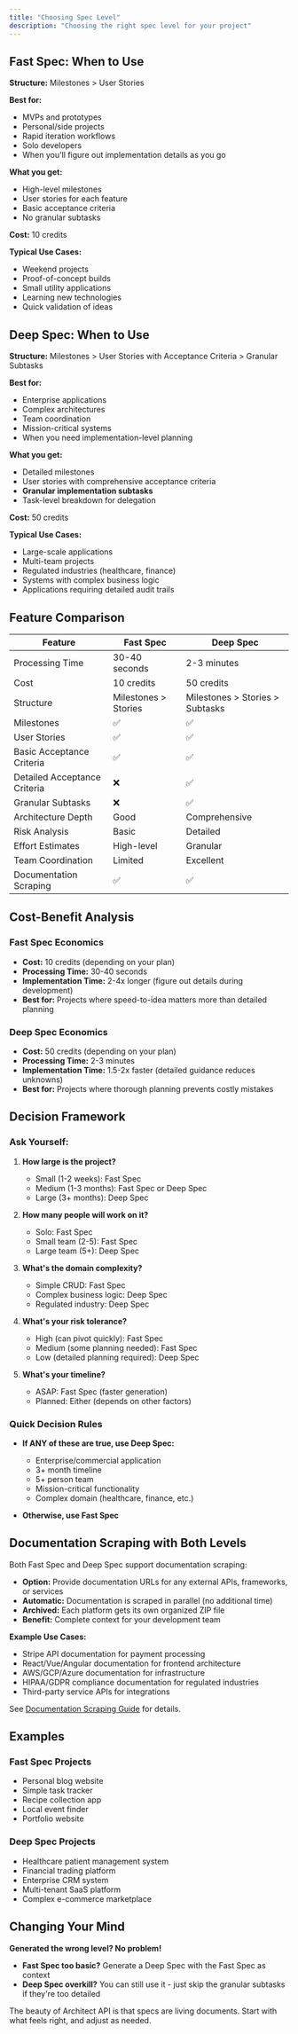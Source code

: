 ```yaml
---
title: "Choosing Spec Level"
description: "Choosing the right spec level for your project"
---
```


## Fast Spec: When to Use

**Structure:** Milestones > User Stories

**Best for:**
- MVPs and prototypes
- Personal/side projects
- Rapid iteration workflows
- Solo developers
- When you'll figure out implementation details as you go

**What you get:**
- High-level milestones
- User stories for each feature
- Basic acceptance criteria
- No granular subtasks

**Cost:** 10 credits

**Typical Use Cases:**
- Weekend projects
- Proof-of-concept builds
- Small utility applications
- Learning new technologies
- Quick validation of ideas

## Deep Spec: When to Use

**Structure:** Milestones > User Stories with Acceptance Criteria > Granular Subtasks

**Best for:**
- Enterprise applications
- Complex architectures
- Team coordination
- Mission-critical systems
- When you need implementation-level planning

**What you get:**
- Detailed milestones
- User stories with comprehensive acceptance criteria
- **Granular implementation subtasks**
- Task-level breakdown for delegation

**Cost:** 50 credits

**Typical Use Cases:**
- Large-scale applications
- Multi-team projects
- Regulated industries (healthcare, finance)
- Systems with complex business logic
- Applications requiring detailed audit trails

## Feature Comparison

| Feature                  | Fast Spec   | Deep Spec     |
|--------------------------|-------------|---------------|
| Processing Time          | 30-40 seconds | 2-3 minutes  |
| Cost                     | 10 credits    | 50 credits   |
| Structure                | Milestones > Stories | Milestones > Stories > Subtasks |
| Milestones               | ✅           | ✅            |
| User Stories             | ✅           | ✅            |
| Basic Acceptance Criteria| ✅           | ✅            |
| Detailed Acceptance Criteria | ❌       | ✅            |
| Granular Subtasks        | ❌           | ✅            |
| Architecture Depth       | Good         | Comprehensive |
| Risk Analysis            | Basic        | Detailed      |
| Effort Estimates         | High-level   | Granular      |
| Team Coordination        | Limited      | Excellent     |
| Documentation Scraping   | ✅           | ✅            |

## Cost-Benefit Analysis

### Fast Spec Economics
- **Cost:** 10 credits (depending on your plan)
- **Processing Time:** 30-40 seconds
- **Implementation Time:** 2-4x longer (figure out details during development)
- **Best for:** Projects where speed-to-idea matters more than detailed planning

### Deep Spec Economics
- **Cost:** 50 credits (depending on your plan)
- **Processing Time:** 2-3 minutes
- **Implementation Time:** 1.5-2x faster (detailed guidance reduces unknowns)
- **Best for:** Projects where thorough planning prevents costly mistakes

## Decision Framework

### Ask Yourself:

1. **How large is the project?**
   - Small (1-2 weeks): Fast Spec
   - Medium (1-3 months): Fast Spec or Deep Spec
   - Large (3+ months): Deep Spec

2. **How many people will work on it?**
   - Solo: Fast Spec
   - Small team (2-5): Fast Spec
   - Large team (5+): Deep Spec

3. **What's the domain complexity?**
   - Simple CRUD: Fast Spec
   - Complex business logic: Deep Spec
   - Regulated industry: Deep Spec

4. **What's your risk tolerance?**
   - High (can pivot quickly): Fast Spec
   - Medium (some planning needed): Fast Spec
   - Low (detailed planning required): Deep Spec

5. **What's your timeline?**
   - ASAP: Fast Spec (faster generation)
   - Planned: Either (depends on other factors)

### Quick Decision Rules

- **If ANY of these are true, use Deep Spec:**
  - Enterprise/commercial application
  - 3+ month timeline
  - 5+ person team
  - Mission-critical functionality
  - Complex domain (healthcare, finance, etc.)

- **Otherwise, use Fast Spec**

## Documentation Scraping with Both Levels

Both Fast Spec and Deep Spec support documentation scraping:

- **Option:** Provide documentation URLs for any external APIs, frameworks, or services
- **Automatic:** Documentation is scraped in parallel (no additional time)
- **Archived:** Each platform gets its own organized ZIP file
- **Benefit:** Complete context for your development team

**Example Use Cases:**
- Stripe API documentation for payment processing
- React/Vue/Angular documentation for frontend architecture
- AWS/GCP/Azure documentation for infrastructure
- HIPAA/GDPR compliance documentation for regulated industries
- Third-party service APIs for integrations

See [Documentation Scraping Guide](/guides/documentation-scraping) for details.

## Examples

### Fast Spec Projects
- Personal blog website
- Simple task tracker
- Recipe collection app
- Local event finder
- Portfolio website

### Deep Spec Projects
- Healthcare patient management system
- Financial trading platform
- Enterprise CRM system
- Multi-tenant SaaS platform
- Complex e-commerce marketplace

## Changing Your Mind

**Generated the wrong level? No problem!**

- **Fast Spec too basic?** Generate a Deep Spec with the Fast Spec as context
- **Deep Spec overkill?** You can still use it - just skip the granular subtasks if they're too detailed

The beauty of Architect API is that specs are living documents. Start with what feels right, and adjust as needed.
